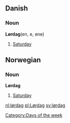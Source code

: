 ==Danish==
===Noun===
'''Lørdag'''(en, e, ene)<!--gender-->

#[[Saturday]]

==Norwegian==
===Noun===
'''Lørdag'''

#[[Saturday]]

[[Category:Days of the week]]

[[nl:lørdag]]
[[pl:Lørdag]]
[[sv:lørdag]]